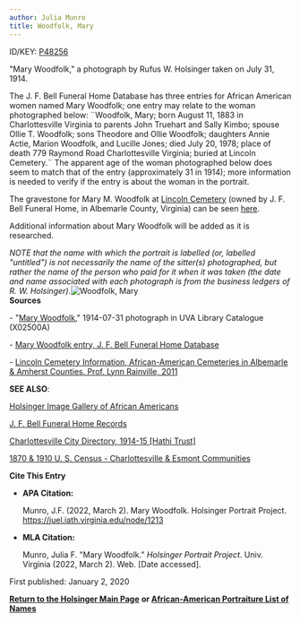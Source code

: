```yaml
---
author: Julia Munro
title: Woodfolk, Mary
---
```

ID/KEY: [P48256](http://juel.iath.virginia.edu/public_person?person=48256 "P48256")

"Mary Woodfolk," a photograph by Rufus W. Holsinger taken on July 31, 1914.  
  
The J. F. Bell Funeral Home Database has three entries for African American women named Mary Woodfolk; one entry may relate to the woman photographed below: ¨Woodfolk, Mary; born August 11, 1883 in Charlottesville Virginia to parents John Truehart and Sally Kimbo; spouse Ollie T. Woodfolk; sons Theodore and Ollie Woodfolk; daughters Annie Actie, Marion Woodfolk, and Lucille Jones; died July 20, 1978; place of death 779 Raymond Road Charlottesville Virginia; buried at Lincoln Cemetery.¨ The apparent age of the woman photographed below does seem to match that of the entry (approximately 31 in 1914); more information is needed to verify if the entry is about the woman in the portrait.

The gravestone for Mary M. Woodfolk at [Lincoln Cemetery](http://www2.vcdh.virginia.edu/cem/db/cemetery/details/LNC/ "Lincoln Cemetery") (owned by J. F. Bell Funeral Home, in Albemarle County, Virginia) can be seen [here](http://www2.vcdh.virginia.edu/cem/db/person/details/LNC:8/ "Mary M. Woodfolk").  
  
Additional information about Mary Woodfolk will be added as it is researched.

_NOTE that the name with which the portrait is labelled (or, labelled "untitled") is not necessarily the name of the sitter(s) photographed, but rather the name of the person who paid for it when it was taken (the date and name associated with each photograph is from the business ledgers of R. W. Holsinger)._![Woodfolk, Mary](https://iiif.lib.virginia.edu/iiif/uva-lib:1042364/full/778,561/0/default.jpg "Woodfolk, Mary")  
**Sources**

\- "[Mary Woodfolk](https://search.lib.virginia.edu/sources/images/items/uva-lib:1042364 "Woodfolk, Mary")," 1914-07-31 photograph in UVA Library Catalogue (X02500A) 

\- [Mary Woodfolk entry, J. F. Bell Funeral Home Database](http://www2.vcdh.virginia.edu/afam/raceandplace/perl_scripts/search_funeral.cgi?start_page=0&f_name=&p_name=&last=woodfolk&first=mary&b_month=&b_day=&b_year-ops=%3C&b_year=&b_place=&d_month=&d_day=&d_year-ops=%3C&d_year=&d_place=&burial= "J. F. Bell Funeral Home Database") 

\- [Lincoln Cemetery Information, African-American Cemeteries in Albemarle & Amherst Counties. Prof. Lynn Rainville, 2011](http://www2.vcdh.virginia.edu/cem/db/cemetery/details/LNC/ "Lincoln Cemetery")

**SEE ALSO**:

[Holsinger Image Gallery of African Americans](http://rwholsingerphotos.org/images.php "Holsinger Image Gallery of African Americans")

[J. F. Bell Funeral Home Records](http://www2.vcdh.virginia.edu/afam/raceandplace/perl_scripts/funeral_search.html "J. F. Bell Funeral Home Database")

[Charlottesville City Directory, 1914-15 \[Hathi Trust\]](https://catalog.hathitrust.org/Record/101954103 "Charlottesville City Directory, 1914-15") 

[1870 & 1910 U. S. Census - Charlottesville & Esmont Communities](http://www2.vcdh.virginia.edu/afam/raceandplace/census/search_both.html "1870 & 1910 U. S. Census: Charlottesville and Esmont Communities")

**Cite This Entry**

*   **APA Citation:**
    
    Munro, J.F. (2022, March 2). Mary Woodfolk. Holsinger Portrait Project. https://juel.iath.virginia.edu/node/1213
    
*   **MLA Citation:**
    
    Munro, Julia F. "Mary Woodfolk." _Holsinger Portrait Project_. Univ. Virginia (2022, March 2). Web. \[Date accessed\].
    

First published: January 2, 2020  
  

[**Return to the Holsinger Main Page**](http://juel.iath.virginia.edu/node/980) **or [African-American Portraiture List of Names](http://juel.iath.virginia.edu/node/996)**